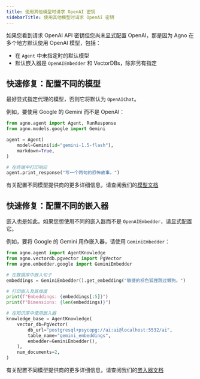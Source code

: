```yaml
---
title: 使用其他模型时请求 OpenAI 密钥
sidebarTitle: 使用其他模型时请求 OpenAI 密钥
---
```


如果您看到请求 OpenAI API 密钥但您尚未显式配置 OpenAI，那是因为 Agno 在多个地方默认使用 OpenAI 模型，包括：

- 在 `Agent` 中未指定时的默认模型
- 默认嵌入器是 `OpenAIEmbedder` 和 VectorDBs，除非另有指定


## 快速修复：配置不同的模型

最好显式指定代理的模型，否则它将默认为 `OpenAIChat`。

例如，要使用 Google 的 Gemini 而不是 OpenAI：

```python
from agno.agent import Agent, RunResponse
from agno.models.google import Gemini

agent = Agent(
    model=Gemini(id="gemini-1.5-flash"),
    markdown=True,
)

# 在终端中打印响应
agent.print_response("写一个两句的恐怖故事。")
```

有关配置不同模型提供商的更多详细信息，请查阅我们的[模型文档](../models/)

## 快速修复：配置不同的嵌入器

嵌入也是如此。如果您想使用不同的嵌入器而不是 `OpenAIEmbedder`，请显式配置它。

例如，要将 Google 的 Gemini 用作嵌入器，请使用 `GeminiEmbedder`：

```python
from agno.agent import AgentKnowledge
from agno.vectordb.pgvector import PgVector
from agno.embedder.google import GeminiEmbedder

# 在数据库中嵌入句子
embeddings = GeminiEmbedder().get_embedding("敏捷的棕色狐狸跳过懒狗。")

# 打印嵌入及其维度
print(f"Embeddings: {embeddings[:5]}")
print(f"Dimensions: {len(embeddings)}")

# 在知识库中使用嵌入器
knowledge_base = AgentKnowledge(
    vector_db=PgVector(
        db_url="postgresql+psycopg://ai:ai@localhost:5532/ai",
        table_name="gemini_embeddings",
        embedder=GeminiEmbedder(),
    ),
    num_documents=2,
)
```

有关配置不同模型提供商的更多详细信息，请查阅我们的[嵌入器文档](../embedder/)